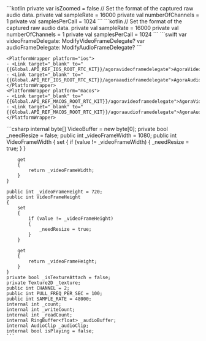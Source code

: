 <PlatformWrapper platform="android">
<ProductWrapper notAllowed="voice-calling">
    ```kotlin
    private var isZoomed = false
    // Set the format of the captured raw audio data.
    private val sampleRate = 16000
    private val numberOfChannels = 1
    private val samplesPerCall = 1024
    ```
</ProductWrapper>
<ProductWrapper product="voice-calling">
    ```kotlin
    // Set the format of the captured raw audio data.
    private val sampleRate = 16000
    private val numberOfChannels = 1
    private val samplesPerCall = 1024
    ```
</ProductWrapper>
</PlatformWrapper>
<PlatformWrapper platform={["ios","macos"]}>
    ```swift
    var videoFrameDelegate: ModifyVideoFrameDelegate?
    var audioFrameDelegate: ModifyAudioFrameDelegate?
    ```

    <PlatformWrapper platform="ios">
    - <Link target="_blank" to="{{Global.API_REF_IOS_ROOT_RTC_KIT}}/agoravideoframedelegate">AgoraVideoFrameDelegate</Link>
    - <Link target="_blank" to="{{Global.API_REF_IOS_ROOT_RTC_KIT}}/agoraaudioframedelegate">AgoraAudioFrameDelegate</Link>
    </PlatformWrapper>
    <PlatformWrapper platform="macos">
    - <Link target="_blank" to="{{Global.API_REF_MACOS_ROOT_RTC_KIT}}/agoravideoframedelegate">AgoraVideoFrameDelegate</Link>
    - <Link target="_blank" to="{{Global.API_REF_MACOS_ROOT_RTC_KIT}}/agoraaudioframedelegate">AgoraAudioFrameDelegate</Link>
    </PlatformWrapper>
</PlatformWrapper>
<PlatformWrapper platform="unity">
    ```csharp
    internal byte[] VideoBuffer = new byte[0];
    private bool _needResize = false;
    public int _videoFrameWidth = 1080;
    public int VideoFrameWidth
    {
        set
        {
            if (value != _videoFrameWidth)
            {
                _needResize = true;
            }
        }

        get
        {
            return _videoFrameWidth;
        }
    }

    public int _videoFrameHeight = 720;
    public int VideoFrameHeight
    {
        set
        {
            if (value != _videoFrameHeight)
            {
                _needResize = true;
            }
        }

        get
        {
            return _videoFrameHeight;
        }
    }
    private bool _isTextureAttach = false;
    private Texture2D _texture;
    public int CHANNEL = 2;
    public int PULL_FREQ_PER_SEC = 100;
    public int SAMPLE_RATE = 48000;
    internal int _count;
    internal int _writeCount;
    internal int _readCount;
    internal RingBuffer<float> _audioBuffer;
    internal AudioClip _audioClip;
    internal bool isPlaying = false;
    ```
</PlatformWrapper>